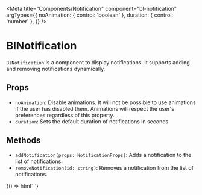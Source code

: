 

<Meta
  title="Components/Notification"
  component="bl-notification"
  argTypes={{
    noAnimation: {
      control: 'boolean'
    },
    duration: {
      control: 'number'
    },
  }}
/>

# BlNotification

`BlNotification` is a component to display notifications. It supports adding and removing notifications dynamically.

## Props

- `noAnimation`: Disable animations. It will not be possible to use animations if the user has disabled them. Animations will respect the user's preferences regardless of this property.
- `duration`: Sets the default duration of notifications in seconds

## Methods

- `addNotification(props: NotificationProps)`: Adds a notification to the list of notifications.
- `removeNotification(id: string)`: Removes a notification from the list of notifications.

<Canvas>
  <Story name="Default">
    {() => html`
      <bl-notification></bl-notification>
    `}
  </Story>
</Canvas>
